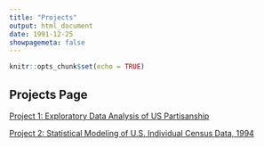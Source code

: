 ```yaml
---
title: "Projects"
output: html_document
date: 1991-12-25
showpagemeta: false
---
```


```r
knitr::opts_chunk$set(echo = TRUE)
```

## Projects Page

[Project 1: Exploratory Data Analysis of US Partisanship](/Project_1_Report)

[Project 2: Statistical Modeling of U.S. Individual Census Data, 1994](/Project2)